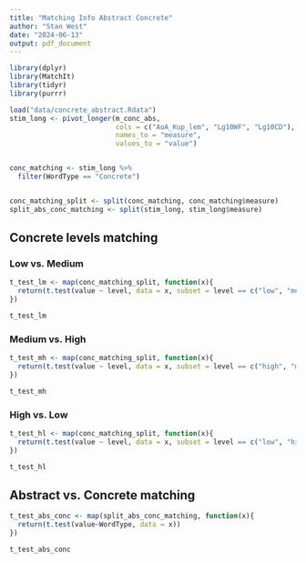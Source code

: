 ---
title: "Matching Info Abstract Concrete"
author: "Stan West"
date: "2024-06-13"
output: pdf_document
---

```{r setup, include=FALSE}
library(dplyr)
library(MatchIt)
library(tidyr)
library(purrr)

load("data/concrete_abstract.Rdata")
stim_long <- pivot_longer(m_conc_abs,
                          cols = c("AoA_Kup_lem", "Lg10WF", "Lg10CD"),
                          names_to = "measure",
                          values_to = "value")


conc_matching <- stim_long %>%
  filter(WordType == "Concrete")


conc_matching_split <- split(conc_matching, conc_matching$measure)
split_abs_conc_matching <- split(stim_long, stim_long$measure)


```

## Concrete levels matching

### Low vs. Medium

```{r}
t_test_lm <- map(conc_matching_split, function(x){
  return(t.test(value ~ level, data = x, subset = level == c("low", "medium")))
})

t_test_lm

```


### Medium vs. High


```{r}

t_test_mh <- map(conc_matching_split, function(x){
  return(t.test(value ~ level, data = x, subset = level == c("high", "medium")))
})

t_test_mh
```


### High vs. Low


```{r cars}



t_test_hl <- map(conc_matching_split, function(x){
  return(t.test(value ~ level, data = x, subset = level == c("low", "high")))
})

t_test_hl

```

## Abstract vs. Concrete matching

```{r pressure, echo=FALSE}
t_test_abs_conc <- map(split_abs_conc_matching, function(x){
  return(t.test(value~WordType, data = x))
})

t_test_abs_conc

```

